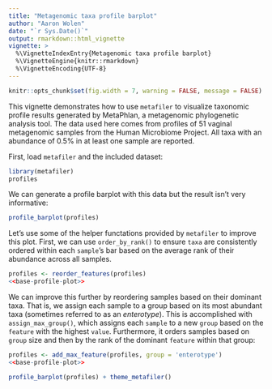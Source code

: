 ```yaml
---
title: "Metagenomic taxa profile barplot"
author: "Aaron Wolen"
date: "`r Sys.Date()`"
output: rmarkdown::html_vignette
vignette: >
  %\VignetteIndexEntry{Metagenomic taxa profile barplot}
  %\VignetteEngine{knitr::rmarkdown}
  %\VignetteEncoding{UTF-8}
---
```


```r
knitr::opts_chunk$set(fig.width = 7, warning = FALSE, message = FALSE)
```


This vignette demonstrates how to use `metafiler` to visualize taxonomic profile results generated by MetaPhlan, a metagenomic phylogenetic analysis tool. The data used here comes from profiles of 51 vaginal metagenomic samples from the Human Microbiome Project. All taxa with an abundance of 0.5% in at least one sample are reported.

First, load `metafiler` and the included dataset:

```r
library(metafiler)
profiles
```

We can generate a profile barplot with this data but the result isn't very informative:

```r
profile_barplot(profiles)
```

Let's use some of the helper functations provided by `metafiler` to improve this plot. First, we can use `order_by_rank()` to ensure `taxa` are consistently ordered within each `sample`'s bar based on the average rank of their abundance across all samples.

```r
profiles <- reorder_features(profiles)
<<base-profile-plot>>
```

We can improve this further by reordering samples based on their dominant taxa. That is, we assign each sample to a group based on its most abundant taxa (sometimes referred to as an *enterotype*). This is accomplished with `assign_max_group()`, which assigns each `sample` to a new `group` based on the `feature` with the highest `value`. Furthermore, it orders samples based on `group` size and then by the rank of the dominant `feature` within that group:

```r
profiles <- add_max_feature(profiles, group = 'enterotype')
<<base-profile-plot>>
```


```r
profile_barplot(profiles) + theme_metafiler()
```

